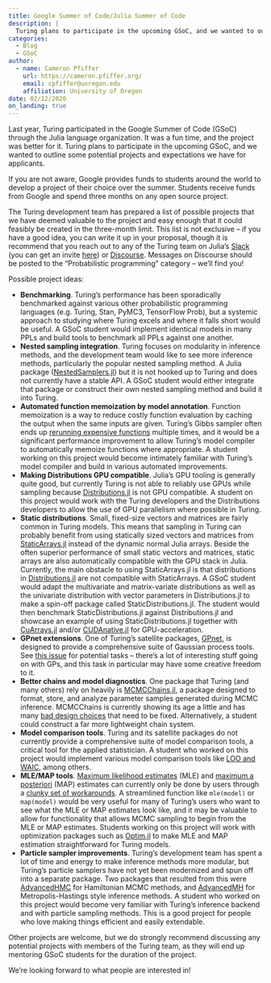 ```yaml
---
title: Google Summer of Code/Julia Summer of Code
description: |
  Turing plans to participate in the upcoming GSoC, and we wanted to outline some potential projects and expectations we have for applicants.
categories:
  - Blog
  - GSoC
author:
  - name: Cameron Pfiffer
    url: https://cameron.pfiffer.org/
    email: cpfiffer@uoregon.edu
    affiliation: University of Oregon
date: 02/12/2020
on_landing: true
---
```


Last year, Turing participated in the Google Summer of Code (GSoC) through the Julia language organization. It was a fun time, and the project was better for it. Turing plans to participate in the upcoming GSoC, and we wanted to outline some potential projects and expectations we have for applicants.

If you are not aware, Google provides funds to students around the world to develop a project of their choice over the summer. Students receive funds from Google and spend three months on any open source project. 

The Turing development team has prepared a list of possible projects that we have deemed valuable to the project and easy enough that it could feasibly be created in the three-month limit. This list is not exclusive -- if you have a good idea, you can write it up in your proposal, though it is recommend that you reach out to any of the Turing team on Julia's [Slack](https://julialang.slack.com/) (you can get an invite [here](https://slackinvite.julialang.org/)) or [Discourse](https://discourse.julialang.org/c/domain/probprog). Messages on Discourse should be posted to the "Probabilistic programming" category -- we'll find you! 

Possible project ideas:

- **Benchmarking**. Turing's performance has been sporadically benchmarked against various other probabilistic programming languages (e.g. Turing, Stan, PyMC3, TensorFlow Prob), but a systemic approach to studying where Turing excels and where it falls short would be useful. A GSoC student would implement identical models in many PPLs and build tools to benchmark all PPLs against one another.
- **Nested sampling integration**. Turing focuses on modularity in inference methods, and the development team would like to see more inference methods, particularly the popular nested sampling method. A Julia package ([NestedSamplers.jl](https://github.com/mileslucas/NestedSamplers.jl)) but it is not hooked up to Turing and does not currently have a stable API. A GSoC student would either integrate that package or construct their own nested sampling method and build it into Turing.
- **Automated function memoization by model annotation**. Function memoization is a way to reduce costly function evaluation by caching the output when the same inputs are given. Turing's Gibbs sampler often ends up [rerunning expensive functions](https://turinglang.org/dev/docs/using-turing/performancetips#reuse-computations-in-gibbs-sampling) multiple times, and it would be a significant performance improvement to allow Turing's model compiler to automatically memoize functions where appropriate. A student working on this project would become intimately familiar with Turing's model compiler and build in various automated improvements.
- **Making Distributions GPU compatible**. Julia's GPU tooling is generally quite good, but currently Turing is not able to reliably use GPUs while sampling because [Distributions.jl](https://github.com/JuliaStats/Distributions.jl) is not GPU compatible. A student on this project would work with the Turing developers and the Distributions developers to allow the use of GPU parallelism where possible in Turing.
- **Static distributions**. Small, fixed-size vectors and matrices are fairly common in Turing models. This means that sampling in Turing can probably benefit from using statically sized vectors and matrices from [StaticArrays.jl](https://github.com/JuliaArrays/StaticArrays.jl) instead of the dynamic normal Julia arrays. Beside the often superior performance of small static vectors and matrices, static arrays are also automatically compatible with the GPU stack in Julia. Currently, the main obstacle to using StaticArrays.jl is that distributions in [Distributions.jl](https://github.com/JuliaStats/Distributions.jl) are not compatible with StaticArrays. A GSoC student would adapt the multivariate and matrix-variate distributions as well as the univariate distribution with vector parameters in Distributions.jl to make a spin-off package called StaticDistributions.jl. The student would then benchmark StaticDistributions.jl against Distributions.jl and showcase an example of using StaticDistributions.jl together with [CuArrays.jl](https://github.com/JuliaGPU/CuArrays.jl) and/or [CUDAnative.jl](https://github.com/JuliaGPU/CUDAnative.jl) for GPU-acceleration.
- **GPnet extensions**. One of Turing's satellite packages, [GPnet](https://github.com/TuringLang/GPnet.jl), is designed to provide a comprehensive suite of Gaussian process tools. See [this issue](https://github.com/TuringLang/GPnet.jl/issues/2) for potential tasks -- there's a lot of interesting stuff going on with GPs, and this task in particular may have some creative freedom to it.
- **Better chains and model diagnostics**. One package that Turing (and many others) rely on heavily is [MCMCChains.jl](https://github.com/TuringLang/MCMCChains.jl), a package designed to format, store, and analyze parameter samples generated during MCMC inference. MCMCChains is currently showing its age a little and has many [bad design choices](https://github.com/TuringLang/MCMCChains.jl/issues/171) that need to be fixed. Alternatively, a student could construct a far more lightweight chain system.
- **Model comparison tools**. Turing and its satellite packages do not currently provide a comprehensive suite of model comparison tools, a critical tool for the applied statistician. A student who worked on this project would implement various model comparison tools like [LOO and WAIC](https://mc-stan.org/loo/), among others.
- **MLE/MAP tools**. [Maximum likelihood estimates](https://en.wikipedia.org/wiki/Maximum_likelihood_estimation) (MLE) and [maximum a posteriori](https://en.wikipedia.org/wiki/Maximum_a_posteriori_estimation) (MAP) estimates can currently only be done by users through a [clunky set of workarounds](https://turinglang.org/dev/docs/using-turing/advanced#maximum-a-posteriori-estimation). A streamlined function like `mle(model)` or `map(model)` would be very useful for many of Turing's users who want to see what the MLE or MAP estimates look like, and it may be valuable to allow for functionality that allows MCMC sampling to begin from the MLE or MAP estimates. Students working on this project will work with optimization packages such as [Optim.jl](https://github.com/JuliaNLSolvers/Optim.jl) to make MLE and MAP estimation straightforward for Turing models.
- **Particle sampler improvements**. Turing's development team has spent a lot of time and energy to make inference methods more modular, but Turing's particle samplers have not yet been modernized and spun off into a separate package. Two packages that resulted from this were [AdvancedHMC](https://github.com/TuringLang/AdvancedHMC.jl) for Hamiltonian MCMC methods, and [AdvancedMH](https://github.com/TuringLang/AdvancedMH.jl) for Metropolis-Hastings style inference methods. A student who worked on this project would become very familiar with Turing's inference backend and with particle sampling methods. This is a good project for people who love making things efficient and easily extendable.

Other projects are welcome, but we do strongly recommend discussing any potential projects with members of the Turing team, as they will end up mentoring GSoC students for the duration of the project.

We're looking forward to what people are interested in! 